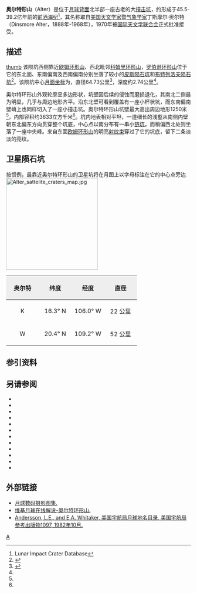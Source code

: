 {{lunar crater data|
 image=Alter crater 5015 h2.jpg|
 caption=[[月球轨道器5号|月球轨道器5号]]拍摄的西向斜视图|
 latitude=18.74|
 N_or_S=N|
 longitude=107.8|
 E_or_W=W|
 diameter=64.73公里|
 depth=2.74公里|
 colong=108|
 eponym=丁斯摩尔·奥尔特}}
'''奥尔特形山'''（Alter）是位于[[月球背面|月球背面]]北半部一座古老的大[[撞击坑|撞击坑]]，约形成于45.5-39.2亿年前的[[前酒海纪|前酒海纪]]<ref name=LICD>Lunar Impact Crater Database</ref>，其名称取自[[美国|美国]][[天文学家|天文学家]]暨[[气象学家|气象学家]]丁斯摩尔·奥尔特（Dinsmore Alter，1888年-1968年），1970年被[[国际天文学联合会|国际天文学联合会]]正式批准接受。

==描述==  
[[image:Alter_LAC_54.jpg|thumb]]
该陨坑西侧靠近[[欧姆_(坑)|欧姆环形山]]、西北毗邻[[科姆里环形山|科姆里环形山]]，[[罗伯逊环形山|罗伯逊环形山]]位于它的东北面、东南偏南及西南偏南分别坐落了较小的[[皮斯陨石坑|皮斯陨石坑]]和[[布特列洛夫陨石坑|布特列洛夫陨石坑]]<ref>{{Cite web |url=http://planetarynames.wr.usgs.gov/images/Lunar/lac_54_wac.pdf |title=Crater Alter on the map LAC-54. |accessdate=2017-03-25 |archive-date=2016-12-13 |archive-url=https://web.archive.org/web/20161213012402/https://planetarynames.wr.usgs.gov/images/Lunar/lac_54_wac.pdf |dead-url=no }}</ref>。该陨坑中心[[月面坐标|月面坐标]]为{{Coord|18.74|N|107.8|W|globe:Moon|nogoogle=1|noosm=1}}，直径64.73公里<ref name="IAU">{{Cite web |url=http://planetarynames.wr.usgs.gov/Feature/208 |title=Directory of the International Astronomical Union |access-date=2017-03-25 |archive-date=2018-06-30 |archive-url=https://web.archive.org/web/20180630000107/https://planetarynames.wr.usgs.gov/Feature/208 |dead-url=no }}</ref>，深度约2.74公里<ref name="LICD"/>。

奥尔特环形山外观轮廓呈多边形状，坑壁因后续的侵蚀而磨损退化，其南北二侧最为明显，几乎与周边地形齐平。沿东北壁可看到覆盖有一座小杯状坑，而东南偏南壁嵴上也同样切入了一座小撞击坑。奥尔特环形山坑壁最大高出周边地形1250米<ref name="LICD"/>，内部容积约3633立方千米<ref name="LICD"/>。坑内地表相对平坦，一道细长的浅壑从南侧内壁朝东北偏东方向贯穿整个坑底，中心点以南分布有一串小[[链坑|链坑]]，而稍偏西北处则坐落了一座中央峰。来自东面[[欧姆_(坑)|欧姆环形山]]的明亮[[射纹系统|射纹束]]穿过了它的坑底，留下二条淡淡的亮纹。

==卫星陨石坑==
按惯例，最靠近奥尔特环形山的卫星坑将在月图上以字母标注在它的中心点旁边.
[[Image:Alter_sattelite_craters_map.jpg|250px]]

{| class="wikitable"
!width="25%" style="background:#eeeeee;" |奥尔特 
!width="25%" style="background:#eeeeee;" |纬度
!width="25%" style="background:#eeeeee;" |经度
!width="25%" style="background:#eeeeee;" |直径
|-
|align="center"|K
|align="center"|16.3° N
|align="center"|106.0° W
|align="center"|22 公里
|-
|align="center"|W
|align="center"|20.4° N
|align="center"|109.2° W
|align="center"|52 公里
|}{{clear}}

==参引资料==
{{Reflist}}

==另请参阅==
{{refbegin}}
* {{cite book
  | last1 = Andersson
  | first1 = L. E.
  | last2 = Whitaker
  | first2 = E. A.
  | authorlink2 = Ewen Whitaker
  | date = 1982
  | title = [[NASA|NASA]] Catalogue of Lunar Nomenclature
  | publisher = NASA RP-1097
  | ref = harv
  }}
* {{cite web
  | last = Blue
  | first = Jennifer
  | date = July 25, 2007
  | title = Gazetteer of Planetary Nomenclature
  | publisher = [[United_States_Geological_Survey|USGS]]
  | url = http://planetarynames.wr.usgs.gov/
  | accessdate = 2007-08-05
  | ref = harv
  | archive-date = 2013-02-13
  | archive-url = https://www.webcitation.org/6EOCinkK0?url=http://planetarynames.wr.usgs.gov/
  | dead-url = no
  }}
* {{cite book
  | last1 = Bussey
  | first1 = B.
  | authorlink1 = Ben Bussey
  | last2 = Spudis
  | first2 = P.
  | authorlink2 = Paul Spudis
  | date = 2004
  | title = The Clementine Atlas of the Moon
  | publisher = Cambridge University Press
  | location = New York
  | isbn = 978-0-521-81528-4
  | ref = harv
  }}
* {{cite book
  | last1 = Cocks
  | first1 = Elijah E.
  | last2 = Cocks
  | first2 = Josiah C.
  | date = 1995
  | title = Who's Who on the Moon: A Biographical Dictionary of Lunar Nomenclature
  | url = https://archive.org/details/isbn_9780936389271
  | publisher = Tudor Publishers
  | isbn = 978-0-936389-27-1
  | ref = harv
  }}
* {{cite web
  | last = McDowell
  | first = Jonathan
  | date = July 15, 2007
  | url = http://host.planet4589.org/astro/lunar/
  | title = Lunar Nomenclature
  | publisher = Jonathan's Space Report
  | accessdate = 2007-10-24
  | ref = harv
  | archive-date = 2018-12-25
  | archive-url = https://web.archive.org/web/20181225170156/http://host.planet4589.org/astro/lunar/
  | dead-url = no
  }}
* {{cite journal| last1 = Menzel| first1 = D. H.| last2 = Minnaert| first2 = M.| last3 = Levin| first3 = B.| last4 = Dollfus| first4 = A.| last5 = Bell| first5 = B.| title = Report on Lunar Nomenclature by the Working Group of Commission 17 of the IAU| doi = 10.1007/BF00171763| journal = Space Science Reviews| volume = 12| issue = 2| pages = 136–186| date = 1971| bibcode = 1971SSRv...12..136M| ref = harv}}
* {{cite book
  | first = Patrick
  | last = Moore
  | authorlink = Patrick Moore
  | date = 2001
  | title = On the Moon
  | url = https://archive.org/details/patrickmooreonmo00patr
  | publisher = Sterling Publishing Co.
  | isbn = 978-0-304-35469-6
  | ref = harv
  }}
* {{cite book
  | first = Fred W.
  | last = Price
  | date = 1988
  | title = The Moon Observer's Handbook
  | publisher = Cambridge University Press
  | isbn = 978-0-521-33500-3
  | ref = harv
  }}
* {{cite book
  | last = Rükl
  | first = Antonín
  | authorlink = Antonín Rükl
  | date = 1990
  | title = Atlas of the Moon
  | publisher = Kalmbach Books
  | isbn = 978-0-913135-17-4
  | ref = harv
  }}
* {{cite book
  | last = Webb
  | first = Rev. T. W.
  | authorlink = Thomas William Webb
  | date = 1962
  | title = Celestial Objects for Common Telescopes
  | url = https://archive.org/details/celestialobjects00webb
  | edition = 6th revised
  | publisher = Dover
  | isbn = 978-0-486-20917-3
  | ref = harv
  }}
* {{cite book
  | first = Ewen A.
  | last = Whitaker
  | authorlink = Ewen Whitaker
  | date = 1999
  | title = Mapping and Naming the Moon
  | publisher = Cambridge University Press
  | isbn = 978-0-521-62248-6
  | ref = harv
  }}
* {{cite book
  | first = Peter T.
  | last = Wlasuk
  | date = 2000
  | title = Observing the Moon
  | publisher = Springer
  | isbn = 978-1-85233-193-1
  | ref = harv
 }}
{{refend}}

==外部链接==
*[http://www.lpi.usra.edu/resources/lunar_orbiter/bin/srch_nam.shtml?Alter%7C0 月球数码摄影图集.] {{Wayback|url=http://www.lpi.usra.edu/resources/lunar_orbiter/bin/srch_nam.shtml?Alter%7C0 |date=20201127014217 }}
*[http://the-moon.wikispaces.com/Alter 维基月球在线解说-奥尔特环形山.] {{Wayback|url=http://the-moon.wikispaces.com/Alter |date=20100812173410 }}
*[http://planet4589.org/astro/lunar/RP-1097.pdf Andersson, L.E., and E.A. Whitaker, 美国宇航局月球地名目录, 美国宇航局参考出版物1097, 1982年10月.]{{Wayback|url=http://planet4589.org/astro/lunar/RP-1097.pdf |date=20141006125838 }}

[[Category:月球环形山|A]]

{{月球环形山 (A-B)}}